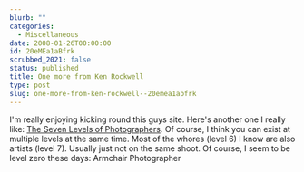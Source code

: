 ```yaml
---
blurb: ""
categories:
  - Miscellaneous
date: 2008-01-26T00:00:00
id: 20eMEa1aBfrk
scrubbed_2021: false
status: published
title: One more from Ken Rockwell
type: post
slug: one-more-from-ken-rockwell--20emea1abfrk
---
```


I'm really enjoying kicking round this guys site. Here's another
one I really like:
[The Seven Levels of Photographers](http://www.kenrockwell.com/tech/7.htm).
Of course, I think you can exist at multiple levels at the same
time. Most of the whores (level 6) I know are also artists (level
7). Usually just not on the same shoot. Of course, I seem to be
level zero these days: Armchair Photographer